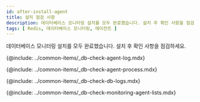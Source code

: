 ```yaml
---
id: after-install-agent
title: 설치 점검 사항
description: 데이터베이스 모니터링 설치를 모두 완료했습니다. 설치 후 확인 사항을 점검하세요.
tags: [ Redis, 데이터베이스 모니터링, 에이전트 ]
---
```


데이터베이스 모니터링 설치를 모두 완료했습니다. 설치 후 확인 사항을 점검하세요.

<!-- 에이전트 로그 확인하기 -->
{@include: ../common-items/_db-check-agent-log.mdx}

<!-- 에이전트 프로세스 확인하기 -->
{@include: ../common-items/_db-check-agent-process.mdx}

<!-- 로그 확인하기 -->
{@include: ../common-items/_db-check-db-logs.mdx} 

<!-- 모니터링 확인하기 -->
{@include: ../common-items/_db-check-monitoring-agent-lists.mdx}